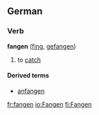 ==German==
===Verb===
'''fangen''' ([[fing]], [[gefangen]])

# to [[catch]]

====Derived terms====
*[[anfangen]]

[[fr:fangen]]
[[io:Fangen]]
[[fi:Fangen]]
